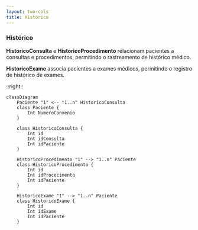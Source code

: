 ```yaml
---
layout: two-cols
title: Histórico
---
```


### Histórico

**HistoricoConsulta** e **HistoricoProcedimento** relacionam pacientes a consultas e procedimentos, permitindo o rastreamento de histórico médico.

**HistoricoExame** associa pacientes a exames médicos, permitindo o registro de histórico de exames.

::right::

```mermaid
classDiagram
    Paciente "1" <-- "1..n" HistoricoConsulta
    class Paciente {
        Int NumeroConvenio
    }

    class HistoricoConsulta {
        Int id
        Int idConsulta
        Int idPaciente
    }

    HistoricoProcedimento "1" --> "1..n" Paciente
    class HistoricoProcedimento {
        Int id
        Int idProcecimento
        Int idPaciente
    }

    HistoricoExame "1" --> "1..n" Paciente
    class HistoricoExame {
        Int id
        Int idExame
        Int idPaciente
    }
```